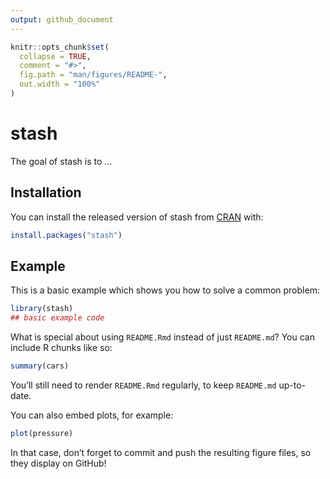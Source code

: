 ```yaml
---
output: github_document
---
```


<!-- README.md is generated from README.Rmd. Please edit that file -->

```r
knitr::opts_chunk$set(
  collapse = TRUE,
  comment = "#>",
  fig.path = "man/figures/README-",
  out.width = "100%"
)
```
# stash

<!-- badges: start -->
<!-- badges: end -->

The goal of stash is to ...

## Installation

You can install the released version of stash from [CRAN](https://CRAN.R-project.org) with:

``` r
install.packages("stash")
```

## Example

This is a basic example which shows you how to solve a common problem:

```r
library(stash)
## basic example code
```

What is special about using `README.Rmd` instead of just `README.md`? You can include R chunks like so:

```r
summary(cars)
```

You'll still need to render `README.Rmd` regularly, to keep `README.md` up-to-date.

You can also embed plots, for example:

```r
plot(pressure)
```

In that case, don't forget to commit and push the resulting figure files, so they display on GitHub!
